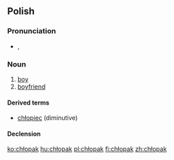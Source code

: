 ==Polish==

===Pronunciation===
* {{IPA|[ˈxwɔpak]|lang=pl}}, {{audio|pl-chłopak.ogg|audio}}

===Noun===
{{infl|pl|noun|g=m}}

# [[boy]]
# [[boyfriend]]

====Derived terms====
* [[chłopiec]] (diminutive)

====Declension====
{{pl-decl-noun
|chłopak|chłopacy/chłopaki
|chłopaka|chłopaków
|chłopakowi|chłopakom
|chłopaka|chłopaków
|chłopakiem|chłopakami
|chłopaku|chłopakach
|chłopaku|chłopacy/chłopaki
}}

[[ko:chłopak]]
[[hu:chłopak]]
[[pl:chłopak]]
[[fi:chłopak]]
[[zh:chłopak]]